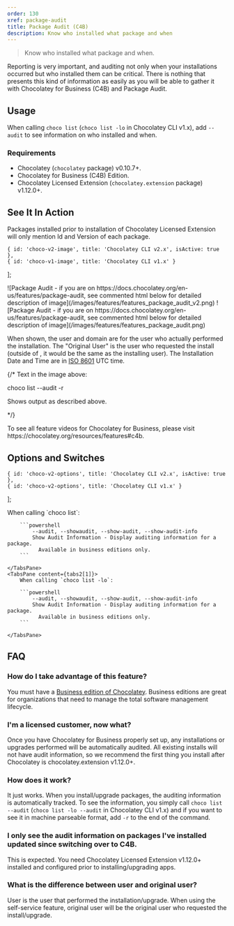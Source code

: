 ```yaml
---
order: 130
xref: package-audit
title: Package Audit (C4B)
description: Know who installed what package and when
---
```


> Know who installed what package and when.

Reporting is very important, and auditing not only when your installations occurred but who installed them can be critical. There is nothing that presents this kind of information as easily as you will be able to gather it with Chocolatey for Business (C4B) and Package Audit.

## Usage

When calling `choco list` (`choco list -lo` in Chocolatey CLI v1.x), add `--audit` to see information on who installed and when.

### Requirements

* Chocolatey (`chocolatey` package) v0.10.7+.
* Chocolatey for Business (C4B) Edition.
* Chocolatey Licensed Extension (`chocolatey.extension` package) v1.12.0+.

## See It In Action

<Callout type="info">
    Packages installed prior to installation of Chocolatey Licensed Extension will only mention Id and Version of each package.
</Callout>

    { id: 'choco-v2-image', title: 'Chocolatey CLI v2.x', isActive: true },
    { id: 'choco-v1-image', title: 'Chocolatey CLI v1.x' }
];

<TabsTabContainer content={tabs1} multi="version" />
<TabsPaneContainer>
    <TabsPane content={tabs1[0]}>
        ![Package Audit - if you are on https://docs.chocolatey.org/en-us/features/package-audit, see commented html below for detailed description of image](/images/features/features_package_audit_v2.png)
    </TabsPane>
    <TabsPane content={tabs1[1]}>
        ![Package Audit - if you are on https://docs.chocolatey.org/en-us/features/package-audit, see commented html below for detailed description of image](/images/features/features_package_audit.png)
    </TabsPane>
</TabsPaneContainer>

When shown, the user and domain are for the user who actually performed the installation. The "Original User" is the user who requested the install (outside of <Xref title="Self-Service" value="self-service-anywhere" />, it would be the same as the installing user). The Installation Date and Time are in [ISO 8601](https://en.wikipedia.org/wiki/ISO_8601) UTC time.

{/*
Text in the image above:

choco list --audit -r

Shows output as described above.

*/}

<Callout type="info">
    To see all feature videos for Chocolatey for Business, please visit https://chocolatey.org/resources/features#c4b.
</Callout>

## Options and Switches

    { id: 'choco-v2-options', title: 'Chocolatey CLI v2.x', isActive: true },
    { id: 'choco-v2-options', title: 'Chocolatey CLI v1.x' }
];

<TabsTabContainer content={tabs2} multi="version" />
<TabsPaneContainer>
    <TabsPane content={tabs2[0]}>
        When calling `choco list`:

        ```powershell
            --audit, --showaudit, --show-audit, --show-audit-info
            Show Audit Information - Display auditing information for a package.
              Available in business editions only.
        ```

    </TabsPane>
    <TabsPane content={tabs2[1]}>
        When calling `choco list -lo`:

        ```powershell
            --audit, --showaudit, --show-audit, --show-audit-info
            Show Audit Information - Display auditing information for a package.
              Available in business editions only.
        ```

    </TabsPane>
</TabsPaneContainer>

## FAQ

### How do I take advantage of this feature?

You must have a [Business edition of Chocolatey](https://chocolatey.org/compare). Business editions are great for organizations that need to manage the total software management lifecycle.

### I'm a licensed customer, now what?

Once you have Chocolatey for Business properly set up, any installations or upgrades performed will be automatically audited. All existing installs will not have audit information, so we recommend the first thing you install after Chocolatey is chocolatey.extension v1.12.0+.

### How does it work?

It just works. When you install/upgrade packages, the auditing information is automatically tracked. To see the information, you simply call `choco list --audit` (`choco list -lo --audit` in Chocolatey CLI v1.x) and if you want to see it in machine parseable format, add `-r` to the end of the command.

### I only see the audit information on packages I've installed updated since switching over to C4B.

This is expected. You need Chocolatey Licensed Extension v1.12.0+ installed and configured prior to installing/upgrading apps.

### What is the difference between user and original user?

User is the user that performed the installation/upgrade. When using the self-service feature, original user will be the original user who requested the install/upgrade.
